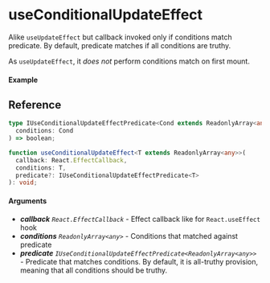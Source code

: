 
<Meta title="Lifecycle/useConditionalUpdateEffect" component={Example} />

# useConditionalUpdateEffect

Alike `useUpdateEffect` but callback invoked only if conditions match predicate. By default, predicate
matches if all conditions are truthy.

As `useUpdateEffect`, it _does not_ perform conditions match on first mount.

#### Example

<Canvas>
  <Story story={Example} inline />
</Canvas>

## Reference

```ts
type IUseConditionalUpdateEffectPredicate<Cond extends ReadonlyArray<any>> = (
  conditions: Cond
) => boolean;

function useConditionalUpdateEffect<T extends ReadonlyArray<any>>(
  callback: React.EffectCallback,
  conditions: T,
  predicate?: IUseConditionalUpdateEffectPredicate<T>
): void;
```

#### Arguments

- _**callback**_ _`React.EffectCallback`_ - Effect callback like for `React.useEffect` hook
- _**conditions**_ _`ReadonlyArray<any>`_ - Conditions that matched against predicate
- _**predicate**_ _`IUseConditionalUpdateEffectPredicate<ReadonlyArray<any>>`_ - Predicate that matches conditions.
  By default, it is all-truthy provision, meaning that all conditions should be truthy.
